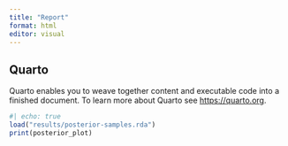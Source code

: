```yaml
---
title: "Report"
format: html
editor: visual
---
```


## Quarto

Quarto enables you to weave together content and executable code into a finished document. To learn more about Quarto see <https://quarto.org>.

```r
#| echo: true
load("results/posterior-samples.rda")
print(posterior_plot)
```
